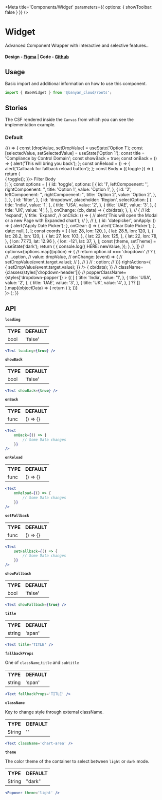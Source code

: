 
<Meta title='Components/Widget' parameters={{ options: { showToolbar: false } }} />

# Widget

Advanced Component Wrapper with interactive and selective features..

#### Design - [Figma](https://www.figma.com/file/e9opoAtQHBo4vFd6u0Co98/Component-Library?type=design&node-id=1-5&mode=design&t=tXbQWENNIzmFNTVU-0) | Code - [Github](https://github.com/banyandata-cloud/roots/tree/main/components/widget)

## Usage

Basic import and additional information on how to use this component.

```js
import { BaseWidget } from '@banyan_cloud/roots';
```

## Stories

The CSF rendered inside the `Canvas` from which you can see the implementation example.

### Default

<Canvas>
	<Story name='Default V2'>
		{() => {
			const [dropValue, setDropValue] = useState('Option 1');
			const [selectedValue, setSelectedValue] = useState('Option 1');
			const title = 'Compliance by Control Domain';
			const showBack = true;
			const onBack = () => {
				alert('This will bring you back');
			};
			const onReload = () => {
				alert('Callback for fallback reload button');
			};
			const Body = ({ toggle }) => {
				return (
					<div
						onClick={() => {
							toggle();
						}}>
						Filter Body
					</div>
				);
			};
			const options = [
				{
					id: 'toggle',
					options: [
						{
							id: '1',
							leftCompoenent: '',
							rightCompoenent: '',
							title: 'Option 1',
							value: 'Option 1',
						},
						{
							id: '2',
							leftCompoenent: '',
							rightCompoenent: '',
							title: 'Option 2',
							value: 'Option 2',
						},
					],
				},
				{
					id: 'filter',
				},
				{
					id: 'dropdown',
					placeholder: 'Region',
					selectOption: [
						{
							title: 'India',
							value: '1',
						},
						{
							title: 'USA',
							value: '2',
						},
						{
							title: 'UAE',
							value: '3',
						},
						{
							title: 'UK',
							value: '4',
						},
					],
					onChange: (cb, data) => {
						cb(data);
					},
				},
				// {
				// 	id: 'expand',
				// 	title: 'Expand',
				// 	onClick: () => {
				// 		alert('This will open the Modal or a new Page with Expanded chart');
				// 	},
				// },
				{
					id: 'datepicker',
					onApply: () => {
						alert('Apply Date Picker');
					},
					onClear: () => {
						alert('Clear Date Picker');
					},
					date: null,
				},
			];
			const coords = [
				{
					lat: 28,
					lon: 120,
				},
				{
					lat: 28.5,
					lon: 120,
				},
				{
					lat: 28.2,
					lon: 120,
				},
				{
					lat: 27,
					lon: 103,
				},
				{
					lat: 22,
					lon: 125,
				},
				{
					lat: 22,
					lon: 78,
				},
				{ lon: 77.73, lat: 12.96 },
				{
					lon: -121,
					lat: 37,
				},
			];
			const [theme, setTheme] = useState('dark');
			return (
				<ThemedContainer
					style={{
						height: '100%',
						width: '100%',
					}}>
					<BaseWidget
						title={title}
						v2={true}
						titleDesc='Compliance & non-compliance score by control domain category'
						onBack={onBack}
						onReload={onReload}
						body={Body}
						headerOptions={[
							{
								id: 'toggle',
								options: [
									{
										id: '1',
										leftCompoenent: '',
										rightCompoenent: '',
										title: 'Option Test',
										value: 'Option 1',
									},
									{
										id: '2',
										leftCompoenent: '',
										rightCompoenent: '',
										title: 'Option 2',
										value: 'Option 2',
									},
								],
								value: 'Option 1',
								onChange: (newValue) => {
									console.log({
										HERE: newValue,
									});
								},
							},
						]}
						// options={options.map((option) => {
						// 	return option.id === 'dropdown'
						// 		? {
						// 				...option,
						// 				value: dropValue,
						// 				onChange: (event) => {
						// 					setDropValue(event.target.value);
						// 				},
						// 			}
						// 		: option;
						// })}
						rightActions={
							<div>
								<Toggle
									v2
									smooth
									secondary
									options={[
										{
											id: '1',
											leftCompoenent: '',
											rightCompoenent: '',
											title: 'Option 1',
											value: 'Option 1',
										},
										{
											id: '2',
											leftCompoenent: '',
											rightCompoenent: '',
											title: 'Option 2',
											value: 'Option 2',
										},
									]}
									value={dropValue}
									onChange={(event) => {
										setDropValue(event.target.value);
									}}
								/>
								<Dropdownv2
									placeholder='Region'
									value='1'
									onChange={(cb, data) => {
										cb(data);
									}}
									// className={classes(styles['dropdown-header'])}
									// popperClassName={styles['dropdown-popper']}
								>
									{(
										[
											{
												title: 'India',
												value: '1',
											},
											{
												title: 'USA',
												value: '2',
											},
											{
												title: 'UAE',
												value: '3',
											},
											{
												title: 'UK',
												value: '4',
											},
										] ?? []
									).map((objectData) => {
										return (
											<DropdownItemv2
												title={objectData?.title ?? ''}
												key={objectData?.value ?? ''}
												value={objectData?.value ?? ''}
												// className={styles['dropdown-item']}
											/>
										);
									})}
								</Dropdownv2>
							</div>
						}>
						<BaseVerticalBarChart
							yAxisLabelShow
							ySplitLineShow
							xAxisShow
							xAxisLabel={{
								show: true,
								rotate: 90,
								inside: true,
								color: 'white',
								verticalAlign: 'bottom',
								padding: [0, 0, 20, -5],
							}}
							barWidth='15%'
							seriesData={{
								chartData:
									selectedValue === 'Option 1' ? CHART_DATA[1] : CHART_DATA[2],
							}}
							seriesOption={[
								{
									stackIndex: 1,
									color: 'orange',
									showBackground: false,
									label: {
										color: 'white',
										show: false,
										formatter(param) {
											return param.name;
										},
									},
								},
								{
									stackIndex: 2,
									showBackground: false,
									color: 'blue',
									label: {
										show: true,
										color: 'white',
									},
								},
							]}
						/>
					</BaseWidget>
				</ThemedContainer>
			);
		}}
	</Story>
</Canvas>

## API

**`loading`**

<table style={{ width: '100%' }}>
	<tr>
		<th style={{ textAlign: 'left', width: '50%' }}>TYPE</th>
		<th style={{ textAlign: 'left', width: '50%' }}>DEFAULT</th>
	</tr>
	<tr>
		<td>bool</td>
		<td>'false'</td>
	</tr>
</table>

```jsx
<Text loading={true} />
```

**`showBack`**

<table style={{ width: '100%' }}>
	<tr>
		<th style={{ textAlign: 'left', width: '50%' }}>TYPE</th>
		<th style={{ textAlign: 'left', width: '50%' }}>DEFAULT</th>
	</tr>
	<tr>
		<td>bool</td>
		<td>'false'</td>
	</tr>
</table>

```jsx
<Text showBack={true} />
```

**`onBack`**

<table style={{ width: '100%' }}>
	<tr>
		<th style={{ textAlign: 'left', width: '50%' }}>TYPE</th>
		<th style={{ textAlign: 'left', width: '50%' }}>DEFAULT</th>
	</tr>
	<tr>
		<td>func</td>
		<td>() => {}</td>
	</tr>
</table>

```jsx
<Text
	onBack={() => {
		// Some Data changes
	}}
/>
```

**`onReload`**

<table style={{ width: '100%' }}>
	<tr>
		<th style={{ textAlign: 'left', width: '50%' }}>TYPE</th>
		<th style={{ textAlign: 'left', width: '50%' }}>DEFAULT</th>
	</tr>
	<tr>
		<td>func</td>
		<td>() => {}</td>
	</tr>
</table>

```jsx
<Text
	onReload={() => {
		// Some Data changes
	}}
/>
```

**`setFallback`**

<table style={{ width: '100%' }}>
	<tr>
		<th style={{ textAlign: 'left', width: '50%' }}>TYPE</th>
		<th style={{ textAlign: 'left', width: '50%' }}>DEFAULT</th>
	</tr>
	<tr>
		<td>func</td>
		<td>() => {}</td>
	</tr>
</table>

```jsx
<Text
	setFallback={() => {
		// Some Data changes
	}}
/>
```

**`showFallback`**

<table style={{ width: '100%' }}>
	<tr>
		<th style={{ textAlign: 'left', width: '50%' }}>TYPE</th>
		<th style={{ textAlign: 'left', width: '50%' }}>DEFAULT</th>
	</tr>
	<tr>
		<td>bool</td>
		<td>'false'</td>
	</tr>
</table>

```jsx
<Text showFallback={true} />
```

**`title`**

<table style={{ width: '100%' }}>
	<tr>
		<th style={{ textAlign: 'left', width: '50%' }}>TYPE</th>
		<th style={{ textAlign: 'left', width: '50%' }}>DEFAULT</th>
	</tr>
	<tr>
		<td>string</td>
		<td>'span'</td>
	</tr>
</table>

```jsx
<Text title='TITLE' />
```

**`fallbackProps`**

One of `className`,`title` and `subtitle`

<table style={{ width: '100%' }}>
	<tr>
		<th style={{ textAlign: 'left', width: '50%' }}>TYPE</th>
		<th style={{ textAlign: 'left', width: '50%' }}>DEFAULT</th>
	</tr>
	<tr>
		<td>string</td>
		<td>'span'</td>
	</tr>
</table>

```jsx
<Text fallbackProps='TITLE' />
```

**`className`**

Key to change style through external className.

<table style={{ width: '100%' }}>
	<tr>
		<th style={{ textAlign: 'left', width: '50%' }}>TYPE</th>
		<th style={{ textAlign: 'left', width: '50%' }}>DEFAULT</th>
	</tr>
	<tr>
		<td>String</td>
		<td>''</td>
	</tr>
</table>

```jsx
<Text className='chart-area' />
```

**`theme`**

The color theme of the container to select between `light` or `dark` mode.

<table style={{ width: '100%' }}>
	<tr>
		<th style={{ textAlign: 'left', width: '50%' }}>TYPE</th>
		<th style={{ textAlign: 'left', width: '50%' }}>DEFAULT</th>
	</tr>
	<tr>
		<td>String</td>
		<td>"dark"</td>
	</tr>
</table>

```jsx
<Popover theme='light' />
```
